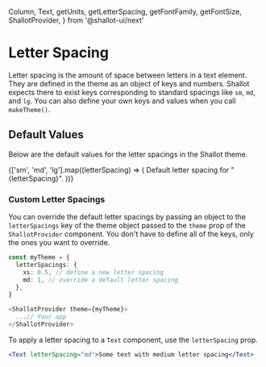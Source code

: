   Column,
  Text,
  getUnits,
  getLetterSpacing,
  getFontFamily,
  getFontSize,
  ShallotProvider,
} from '@shallot-ui/next'

<Meta title="🎨 Theme / Letter Spacing" />

# Letter Spacing

Letter spacing is the amount of space between letters in a text element. They are defined in the theme as an object of keys and numbers. Shallot expects there to exist keys corresponding to standard spacings like `sm`, `md`, and `lg`. You can also define your own keys and values when you call `makeTheme()`.

## Default Values

Below are the default values for the letter spacings in the Shallot theme.

<Canvas>
  <ShallotProvider>
    <Column>
      {['sm', 'md', 'lg'].map((letterSpacing) => (
        <Text
          key={letterSpacing}
          shallot={{
            margin: getUnits(1),
            letterSpacing: getLetterSpacing(letterSpacing),
            fontFamily: getFontFamily('Body'),
            fontSize: getFontSize('md'),
          }}
        >
          Default letter spacing for "{letterSpacing}".
        </Text>
      ))}
    </Column>
  </ShallotProvider>
</Canvas>

<br />

### Custom Letter Spacings

You can override the default letter spacings by passing an object to the `letterSpacings` key of the theme object passed to the `theme` prop of the `ShallotProvider` component. You don't have to define all of the keys, only the ones you want to override.

```ts
const myTheme = {
  letterSpacings: {
    xs: 0.5, // define a new letter spacing
    md: 1, // override a default letter spacing
  },
}

<ShallotProvider theme={myTheme}>
  ...// Your app
</ShallotProvider>
```

To apply a letter spacing to a `Text` component, use the `letterSpacing` prop.

```jsx
<Text letterSpacing="md">Some text with medium letter spacing</Text>
```
